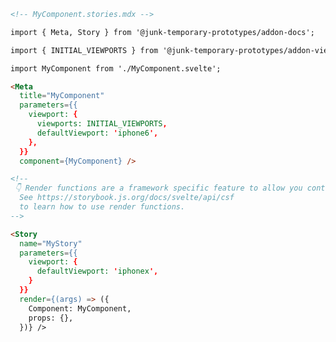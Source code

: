 ```md
<!-- MyComponent.stories.mdx -->

import { Meta, Story } from '@junk-temporary-prototypes/addon-docs';

import { INITIAL_VIEWPORTS } from '@junk-temporary-prototypes/addon-viewport';

import MyComponent from './MyComponent.svelte';

<Meta
  title="MyComponent"
  parameters={{
    viewport: {
      viewports: INITIAL_VIEWPORTS,
      defaultViewport: 'iphone6',
    },
  }}
  component={MyComponent} />

<!--
 👇 Render functions are a framework specific feature to allow you control on how the component renders.
  See https://storybook.js.org/docs/svelte/api/csf
  to learn how to use render functions.
-->

<Story
  name="MyStory"
  parameters={{
    viewport: {
      defaultViewport: 'iphonex',
    }
  }}
  render={(args) => ({
    Component: MyComponent,
    props: {},
  })} />
```